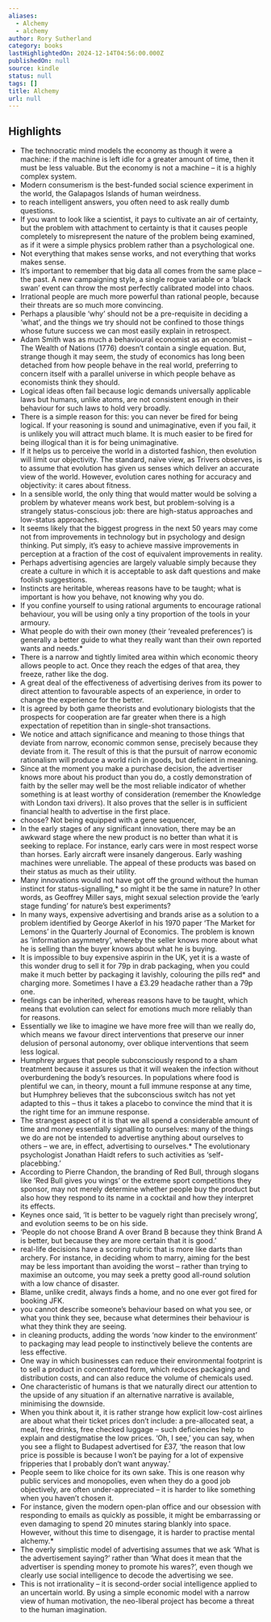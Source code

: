 ```yaml
---
aliases:
  - Alchemy
  - alchemy
author: Rory Sutherland
category: books
lastHighlightedOn: 2024-12-14T04:56:00.000Z
publishedOn: null
source: kindle
status: null
tags: []
title: Alchemy
url: null
---
```

## Highlights

- The technocratic mind models the economy as though it were a machine: if the machine is left idle for a greater amount of time, then it must be less valuable. But the economy is not a machine – it is a highly complex system.
- Modern consumerism is the best-funded social science experiment in the world, the Galapagos Islands of human weirdness.
- to reach intelligent answers, you often need to ask really dumb questions.
- If you want to look like a scientist, it pays to cultivate an air of certainty, but the problem with attachment to certainty is that it causes people completely to misrepresent the nature of the problem being examined, as if it were a simple physics problem rather than a psychological one.
- Not everything that makes sense works, and not everything that works makes sense.
- It’s important to remember that big data all comes from the same place – the past. A new campaigning style, a single rogue variable or a ‘black swan’ event can throw the most perfectly calibrated model into chaos.
- Irrational people are much more powerful than rational people, because their threats are so much more convincing.
- Perhaps a plausible ‘why’ should not be a pre-requisite in deciding a ‘what’, and the things we try should not be confined to those things whose future success we can most easily explain in retrospect.
- Adam Smith was as much a behavioural economist as an economist – The Wealth of Nations (1776) doesn’t contain a single equation. But, strange though it may seem, the study of economics has long been detached from how people behave in the real world, preferring to concern itself with a parallel universe in which people behave as economists think they should.
- Logical ideas often fail because logic demands universally applicable laws but humans, unlike atoms, are not consistent enough in their behaviour for such laws to hold very broadly.
- There is a simple reason for this: you can never be fired for being logical. If your reasoning is sound and unimaginative, even if you fail, it is unlikely you will attract much blame. It is much easier to be fired for being illogical than it is for being unimaginative.
- If it helps us to perceive the world in a distorted fashion, then evolution will limit our objectivity. The standard, naïve view, as Trivers observes, is to assume that evolution has given us senses which deliver an accurate view of the world. However, evolution cares nothing for accuracy and objectivity: it cares about fitness.
- In a sensible world, the only thing that would matter would be solving a problem by whatever means work best, but problem-solving is a strangely status-conscious job: there are high-status approaches and low-status approaches.
- It seems likely that the biggest progress in the next 50 years may come not from improvements in technology but in psychology and design thinking. Put simply, it’s easy to achieve massive improvements in perception at a fraction of the cost of equivalent improvements in reality.
- Perhaps advertising agencies are largely valuable simply because they create a culture in which it is acceptable to ask daft questions and make foolish suggestions.
- Instincts are heritable, whereas reasons have to be taught; what is important is how you behave, not knowing why you do.
- If you confine yourself to using rational arguments to encourage rational behaviour, you will be using only a tiny proportion of the tools in your armoury.
- What people do with their own money (their ‘revealed preferences’) is generally a better guide to what they really want than their own reported wants and needs.*
- There is a narrow and tightly limited area within which economic theory allows people to act. Once they reach the edges of that area, they freeze, rather like the dog.
- A great deal of the effectiveness of advertising derives from its power to direct attention to favourable aspects of an experience, in order to change the experience for the better.
- It is agreed by both game theorists and evolutionary biologists that the prospects for cooperation are far greater when there is a high expectation of repetition than in single-shot transactions.
- We notice and attach significance and meaning to those things that deviate from narrow, economic common sense, precisely because they deviate from it. The result of this is that the pursuit of narrow economic rationalism will produce a world rich in goods, but deficient in meaning.
- Since at the moment you make a purchase decision, the advertiser knows more about his product than you do, a costly demonstration of faith by the seller may well be the most reliable indicator of whether something is at least worthy of consideration (remember the Knowledge with London taxi drivers). It also proves that the seller is in sufficient financial health to advertise in the first place.
- choose? Not being equipped with a gene sequencer,
- In the early stages of any significant innovation, there may be an awkward stage where the new product is no better than what it is seeking to replace. For instance, early cars were in most respect worse than horses. Early aircraft were insanely dangerous. Early washing machines were unreliable. The appeal of these products was based on their status as much as their utility.
- Many innovations would not have got off the ground without the human instinct for status-signalling,* so might it be the same in nature? In other words, as Geoffrey Miller says, might sexual selection provide the ‘early stage funding’ for nature’s best experiments?
- In many ways, expensive advertising and brands arise as a solution to a problem identified by George Akerlof in his 1970 paper ‘The Market for Lemons’ in the Quarterly Journal of Economics. The problem is known as ‘information asymmetry’, whereby the seller knows more about what he is selling than the buyer knows about what he is buying.
- It is impossible to buy expensive aspirin in the UK, yet it is a waste of this wonder drug to sell it for 79p in drab packaging, when you could make it much better by packaging it lavishly, colouring the pills red* and charging more. Sometimes I have a £3.29 headache rather than a 79p one.
- feelings can be inherited, whereas reasons have to be taught, which means that evolution can select for emotions much more reliably than for reasons.
- Essentially we like to imagine we have more free will than we really do, which means we favour direct interventions that preserve our inner delusion of personal autonomy, over oblique interventions that seem less logical.
- Humphrey argues that people subconsciously respond to a sham treatment because it assures us that it will weaken the infection without overburdening the body’s resources. In populations where food is plentiful we can, in theory, mount a full immune response at any time, but Humphrey believes that the subconscious switch has not yet adapted to this – thus it takes a placebo to convince the mind that it is the right time for an immune response.
- The strangest aspect of it is that we all spend a considerable amount of time and money essentially signalling to ourselves: many of the things we do are not be intended to advertise anything about ourselves to others – we are, in effect, advertising to ourselves.* The evolutionary psychologist Jonathan Haidt refers to such activities as ‘self-placebbing.’
- According to Pierre Chandon, the branding of Red Bull, through slogans like ‘Red Bull gives you wings’ or the extreme sport competitions they sponsor, may not merely determine whether people buy the product but also how they respond to its name in a cocktail and how they interpret its effects.
- Keynes once said, ‘It is better to be vaguely right than precisely wrong’, and evolution seems to be on his side.
- ‘People do not choose Brand A over Brand B because they think Brand A is better, but because they are more certain that it is good.’
- real-life decisions have a scoring rubric that is more like darts than archery. For instance, in deciding whom to marry, aiming for the best may be less important than avoiding the worst – rather than trying to maximise an outcome, you may seek a pretty good all-round solution with a low chance of disaster.
- Blame, unlike credit, always finds a home, and no one ever got fired for booking JFK.
- you cannot describe someone’s behaviour based on what you see, or what you think they see, because what determines their behaviour is what they think they are seeing.
- in cleaning products, adding the words ‘now kinder to the environment’ to packaging may lead people to instinctively believe the contents are less effective.
- One way in which businesses can reduce their environmental footprint is to sell a product in concentrated form, which reduces packaging and distribution costs, and can also reduce the volume of chemicals used.
- One characteristic of humans is that we naturally direct our attention to the upside of any situation if an alternative narrative is available, minimising the downside.
- When you think about it, it is rather strange how explicit low-cost airlines are about what their ticket prices don’t include: a pre-allocated seat, a meal, free drinks, free checked luggage – such deficiencies help to explain and destigmatise the low prices. ‘Oh, I see,’ you can say, when you see a flight to Budapest advertised for £37, ‘the reason that low price is possible is because I won’t be paying for a lot of expensive fripperies that I probably don’t want anyway.’
- People seem to like choice for its own sake. This is one reason why public services and monopolies, even when they do a good job objectively, are often under-appreciated – it is harder to like something when you haven’t chosen it.
- For instance, given the modern open-plan office and our obsession with responding to emails as quickly as possible, it might be embarrassing or even damaging to spend 20 minutes staring blankly into space. However, without this time to disengage, it is harder to practise mental alchemy.*
- The overly simplistic model of advertising assumes that we ask ‘What is the advertisement saying?’ rather than ‘What does it mean that the advertiser is spending money to promote his wares?’, even though we clearly use social intelligence to decode the advertising we see.
- This is not irrationality – it is second-order social intelligence applied to an uncertain world. By using a simple economic model with a narrow view of human motivation, the neo-liberal project has become a threat to the human imagination.
